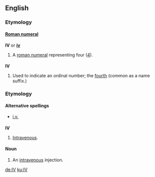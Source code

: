 ==English==

===Etymology===

====[[Roman numeral]]====
'''IV''' or '''[[iv]]'''

# A [[roman numeral]] representing four ([[four|4]]).

===={{abbreviation}}====
'''IV'''

# Used to indicate an ordinal number; the [[fourth]] (common as a name suffix.)

===Etymology===

====Alternative spellings====
*[[i.v.]]

===={{Initialism}}====
'''IV'''

# {{medicine}} [[intravenous|Intravenous]].

====Noun====
{{en-noun}}

# {{medicine}} An [[intravenous]] injection.

[[de:IV]]
[[ku:IV]]
